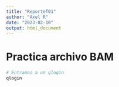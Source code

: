 ```yaml
---
title: "ReporteT01"
author: "Axel R"
date: "2023-02-10"
output: html_document
---
```


# Practica archivo BAM

```r
# Entramos a un qlogin
qlogin
```

